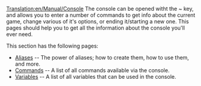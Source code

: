 [[Translation:en/Manual/Console]]
The console can be opened witht the ~ key, and allows you to enter a number of commands to get info about the current game, change various of it's options, or ending it/starting a new one. This pages should help you to get all the information about the console you'll ever need.

This section has the following pages:
* [[en/Manual/Console Aliases|Aliases]] -- The power of aliases; how to create them, how to use them, and more.
* [[en/Manual/Console Commands|Commands]] -- A list of all commands available via the console.
* [[en/Archive/Manual/Settings/Console Variables|Variables]] -- A list of all variables that can be used in the console.